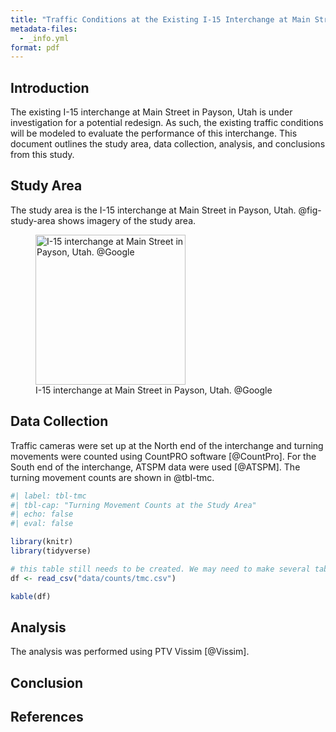 ```yaml
---
title: "Traffic Conditions at the Existing I-15 Interchange at Main Street in Payson, Utah"
metadata-files:
  - _info.yml
format: pdf
---
```


## Introduction

The existing I-15 interchange at Main Street in Payson, Utah is under investigation for a potential redesign.
As such, the existing traffic conditions will be modeled to evaluate the performance of this interchange.
This document outlines the study area, data collection, analysis, and conclusions from this study.

## Study Area

The study area is the I-15 interchange at Main Street in Payson, Utah. 
@fig-study-area shows imagery of the study area.

![I-15 interchange at Main Street in Payson, Utah. @Google](figures/study_area.png){#fig-study-area fig-pos=H height="2.5in"}

## Data Collection

Traffic cameras were set up at the North end of the interchange and turning movements were counted using CountPRO software [@CountPro].
For the South end of the interchange, ATSPM data were used [@ATSPM].
The turning movement counts are shown in @tbl-tmc.

```r
#| label: tbl-tmc
#| tbl-cap: "Turning Movement Counts at the Study Area"
#| echo: false
#| eval: false

library(knitr)
library(tidyverse)

# this table still needs to be created. We may need to make several tables.
df <- read_csv("data/counts/tmc.csv")

kable(df)
```

## Analysis

The analysis was performed using PTV Vissim [@Vissim].

## Conclusion

## References

::: {#refs}
:::



